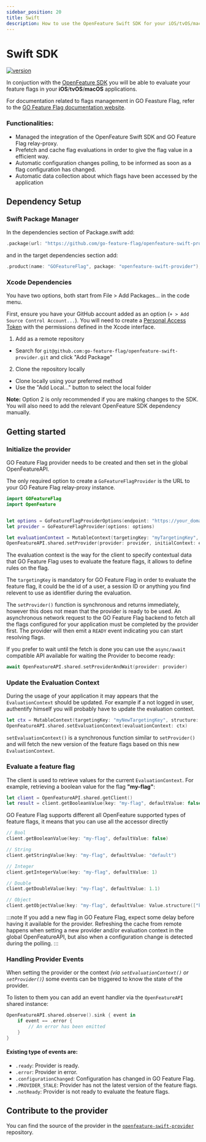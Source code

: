 ```yaml
---
sidebar_position: 20
title: Swift
description: How to use the OpenFeature Swift SDK for your iOS/tvOS/macOS application
---
```


# Swift SDK
[![version](https://img.shields.io/github/v/release/go-feature-flag/openfeature-swift-provider?label=Swift&amp;display_name=tag&style=flat-square&logo=Swift)](https://github.com/go-feature-flag/openfeature-swift-provider)

In conjuction with the [OpenFeature SDK](https://openfeature.dev/docs/reference/concepts/provider) you will be able to evaluate your feature flags in your **iOS**/**tvOS**/**macOS** applications.

For documentation related to flags management in GO Feasture Flag, refer to the [GO Feature Flag documentation website](https://gofeatureflag.org/docs).

### Functionalities:
- Managed the integration of the OpenFeature Swift SDK and GO Feature Flag relay-proxy.
- Prefetch and cache flag evaluations in order to give the flag value in a efficient way.
- Automatic configuration changes polling, to be informed as soon as a flag configuration has changed.
- Automatic data collection about which flags have been accessed by the application

## Dependency Setup
### Swift Package Manager

In the dependencies section of Package.swift add:
```swift
.package(url: "https://github.com/go-feature-flag/openfeature-swift-provider.git", from: "0.1.0")
```

and in the target dependencies section add:
```swift
.product(name: "GOFeatureFlag", package: "openfeature-swift-provider"),
```

### Xcode Dependencies

You have two options, both start from File > Add Packages... in the code menu.

First, ensure you have your GitHub account added as an option (`+ > Add Source Control Account...`). You will need to create a [Personal Access Token](https://github.com/settings/tokens) with the permissions defined in the Xcode interface.

1. Add as a remote repository
 * Search for `git@github.com:go-feature-flag/openfeature-swift-provider.git` and click "Add Package"
2. Clone the repository locally
 * Clone locally using your preferred method
 * Use the "Add Local..." button to select the local folder

**Note:** Option 2 is only recommended if you are making changes to the SDK. You will also need to add the relevant OpenFeature SDK dependency manually.

## Getting started

### Initialize the provider

GO Feature Flag provider needs to be created and then set in the global OpenFeatureAPI.

The only required option to create a `GoFeatureFlagProvider` is the URL to your GO Feature Flag relay-proxy instance.

```swift
import GOFeatureFlag
import OpenFeature


let options = GoFeatureFlagProviderOptions(endpoint: "https://your_domain.io")
let provider = GoFeatureFlagProvider(options: options)

let evaluationContext = MutableContext(targetingKey: "myTargetingKey", structure: MutableStructure())
OpenFeatureAPI.shared.setProvider(provider: provider, initialContext: evaluationContext)
```

The evaluation context is the way for the client to specify contextual data that GO Feature Flag uses to evaluate the feature flags, it allows to define rules on the flag.

The `targetingKey` is mandatory for GO Feature Flag in order to evaluate the feature flag, it could be the id of a user, a session ID or anything you find relevent to use as identifier during the evaluation.

The `setProvider()` function is synchronous and returns immediately, however this does not mean that the provider is ready to be used. An asynchronous network request to the GO Feature Flag backend to fetch all the flags configured for your application must be completed by the provider first. The provider will then emit a `READY` event indicating you can start resolving flags.

If you prefer to wait until the fetch is done you can use the `async/await` compatible API available for waiting the Provider to become ready:

```swift
await OpenFeatureAPI.shared.setProviderAndWait(provider: provider)
```

### Update the Evaluation Context

During the usage of your application it may appears that the `EvaluationContext` should be updated. For example if a not logged in user, authentify himself you will probably have to update the evaluation context.

```swift
let ctx = MutableContext(targetingKey: "myNewTargetingKey", structure: MutableStructure())
OpenFeatureAPI.shared.setEvaluationContext(evaluationContext: ctx)
```

`setEvaluationContext()` is a synchronous function similar to `setProvider()` and will fetch the new version of the feature flags based on this new `EvaluationContext`.

### Evaluate a feature flag
The client is used to retrieve values for the current `EvaluationContext`. For example, retrieving a boolean value for the flag **"my-flag"**:

```swift
let client = OpenFeatureAPI.shared.getClient()
let result = client.getBooleanValue(key: "my-flag", defaultValue: false)
```

GO Feature Flag supports different all OpenFeature supported types of feature flags, it means that you can use all the accessor directly
```swift
// Bool
client.getBooleanValue(key: "my-flag", defaultValue: false)

// String
client.getStringValue(key: "my-flag", defaultValue: "default")

// Integer
client.getIntegerValue(key: "my-flag", defaultValue: 1)

// Double
client.getDoubleValue(key: "my-flag", defaultValue: 1.1)

// Object
client.getObjectValue(key: "my-flag", defaultValue: Value.structure(["key":Value.integer("1234")])
```

:::note
If you add a new flag in GO Feature Flag, expect some delay before having it available for the provider.
Refreshing the cache from remote happens when setting a new provider and/or evaluation context in the global OpenFeatureAPI, but also when a configuration change is detected during the polling.
:::

### Handling Provider Events
When setting the provider or the context *(via `setEvaluationContext()` or `setProvider()`)* some events can be triggered to know the state of the provider.

To listen to them you can add an event handler via the `OpenFeatureAPI` shared instance:

```swift
OpenFeatureAPI.shared.observe().sink { event in
    if event == .error {
        // An error has been emitted
    }
}
```

#### Existing type of events are:
- `.ready`: Provider is ready.
- `.error`: Provider in error.
- `.configurationChanged`: Configuration has changed in GO Feature Flag.
- `.PROVIDER_STALE`: Provider has not the latest version of the feature flags.
- `.notReady`: Provider is not ready to evaluate the feature flags.

## Contribute to the provider
You can find the source of the provider in the [`openfeature-swift-provider`](https://github.com/go-feature-flag/openfeature-swift-provider) repository.